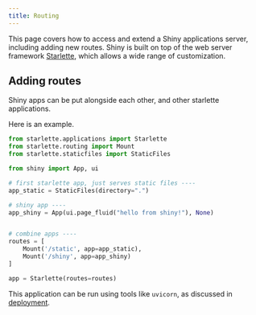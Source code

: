 ```yaml
---
title: Routing
---
```


This page covers how to access and extend a Shiny applications server,
including adding new routes.
Shiny is built on top of the web server framework [Starlette](https://www.starlette.io/),
which allows a wide range of customization.

## Adding routes

Shiny apps can be put alongside each other, and other starlette applications.

Here is an example.

```python
from starlette.applications import Starlette
from starlette.routing import Mount
from starlette.staticfiles import StaticFiles

from shiny import App, ui

# first starlette app, just serves static files ----
app_static = StaticFiles(directory=".")

# shiny app ----
app_shiny = App(ui.page_fluid("hello from shiny!"), None)


# combine apps ----
routes = [
    Mount('/static', app=app_static),
    Mount('/shiny', app=app_shiny)
]

app = Starlette(routes=routes)
```

This application can be run using tools like `uvicorn`, as discussed in [deployment](/get-started/deploy-on-prem.qmd).

